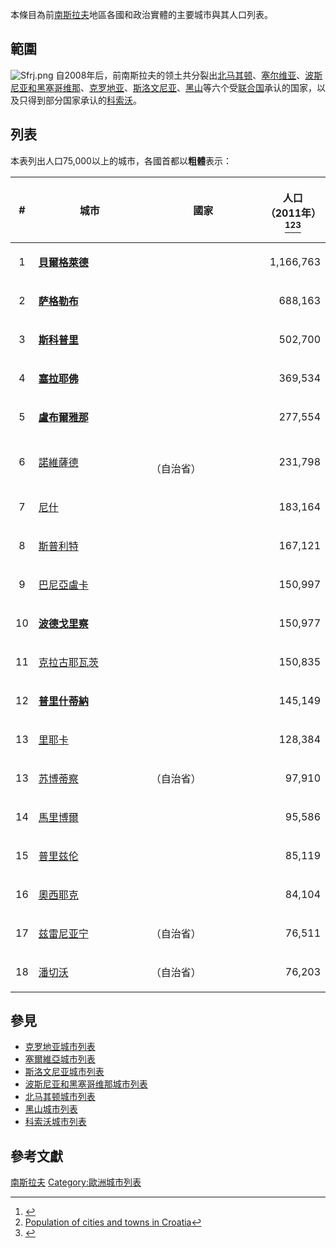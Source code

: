 本條目為前[[南斯拉夫|南斯拉夫]]地區各國和政治實體的主要城市與其人口列表。

==範圍==
[[File:Sfrj.png|thumb]]
自2008年后，前南斯拉夫的领土共分裂出[[北馬其頓|北马其顿]]、[[塞爾維亞|塞尔维亚]]、[[波斯尼亞和黑塞哥維那|波斯尼亚和黑塞哥维那]]、[[克羅地亞|克罗地亚]]、[[斯洛文尼亞|斯洛文尼亚]]、[[黑山|黑山]]等六个受[[聯合國|联合国]]承认的国家，以及只得到部分国家承认的[[科索沃|科索沃]]。

==列表==
本表列出人口75,000以上的城市，各國首都以'''粗體'''表示：

{| class="wikitable sortable" border="1" cellpadding="5" align="center"
|-
!width="5"| #
!width="200"| 城市
!width="200"| 國家
!width="90"| 人口（2011年）<ref name="popis">{{cite web|url=http://pod2.stat.gov.rs/ObjavljenePublikacije/Popis2011/Knjiga20.pdf |title=2011 Census of Population, Households and Dwellings in the Republic of Serbia: Comparative Overview of the Number of Population in 1948, 1953, 1961, 1971, 1981, 1991, 2002 and 2011, Data by settlements |publisher=Statistical Office of Republic Of Serbia, Belgrade |year=2014 |accessdate=2014-06-27 |isbn=978-86-6161-109-4 |page={{{page|}}} |deadurl=yes |archiveurl=https://web.archive.org/web/20140714191241/http://pod2.stat.gov.rs/ObjavljenePublikacije/Popis2011/Knjiga20.pdf |archivedate=2014-07-14 }}</ref><ref>[https://web.archive.org/web/20070930235815/http://www.world-gazetteer.com/c/c_hr.htm Population of cities and towns in Croatia]</ref><ref>{{cite web |url=http://www.stat.si/eng/krajevnaimena/pregledi_naselja_najvecja_prebivalci.asp |title=Largest settlements by number of population |publisher=Statistical Office of the Republic of Slovenia |accessdate=30 January 2012 |archive-date=2011-11-14 |archive-url=https://web.archive.org/web/20111114021746/https://www.stat.si/eng/KrajevnaImena/pregledi_naselja_najvecja_prebivalci.asp |dead-url=no }}</ref>
|-----
| align="center" |1
| align="left" |'''[[貝爾格萊德|貝爾格萊德]]'''
| align="left" |{{SRB}}
| align="right" |1,166,763		
|-----
| align="center" |2
| align="left" |'''[[萨格勒布|萨格勒布]]''' 
| align="left" |{{CRO}}
| align="right" |688,163
|-----
| align="center" |3
| align="left" |'''[[斯科普里|斯科普里]]'''
| align="left" |{{MKD}}
| align="right" |502,700	
|-----
| align="center" |4
| align="left" |'''[[塞拉耶佛|塞拉耶佛]]'''
| align="left" |{{BIH}}
| align="right" |369,534	
|-----
| align="center" |5
| align="left" |'''[[盧布爾雅那|盧布爾雅那]]'''
| align="left" |{{SLO}}
| align="right" |277,554	
|-----
| align="center" |6
| align="left" |[[諾維薩德|諾維薩德]]
| align="left" |{{SRB}}<br>（{{flag|Vojvodina}}自治省）
| align="right" |231,798	
|-----
| align="center" |7
| align="left" |[[尼什|尼什]]
| align="left" |{{SRB}}
| align="right" |183,164
|-----
| align="center" |8
| align="left" |[[斯普利特|斯普利特]]
| align="left" |{{CRO}}
| align="right" |167,121
|-----
| align="center" |9
| align="left" |[[巴尼亞盧卡|巴尼亞盧卡]]
| align="left" |{{BIH}}
| align="right" |150,997		
|-----
| align="center" |10
| align="left" |'''[[波德戈里察|波德戈里察]]'''
| align="left" |{{MNE}}
| align="right" |150,977		
|-----
| align="center" |11
| align="left" |[[克拉古耶瓦茨|克拉古耶瓦茨]]
| align="left" |{{SRB}}
| align="right" |150,835	
|-----
| align="center" |12
| align="left" |'''[[普里什蒂納|普里什蒂納]]'''
| align="left" |{{KOS}}
| align="right" |145,149
|-----
| align="center" |13
| align="left" |[[里耶卡|里耶卡]]
| align="left" |{{CRO}}
| align="right" |128,384	
|-----
| align="center" |13
| align="left" |[[苏博蒂察|苏博蒂察]]
| align="left" |{{SRB}}（{{flag|Vojvodina}}自治省）
| align="right" |97,910	
|-----
| align="center" |14
| align="left" |[[馬里博爾|馬里博爾]]
| align="left" |{{SLO}}
| align="right" |95,586	
|-----
| align="center" |15
| align="left" |[[普里兹伦|普里兹伦]]
| align="left" |{{KOS}}
| align="right" |85,119	
|-----
| align="center" |16
| align="left" |[[奧西耶克|奧西耶克]]
| align="left" |{{CRO}}
| align="right" |84,104	
|-----
| align="center" |17
| align="left" |[[兹雷尼亚宁|兹雷尼亚宁]]
| align="left" |{{SRB}}（{{flag|Vojvodina}}自治省）
| align="right" |76,511
|-----
| align="center" |18
| align="left" |[[潘切沃|潘切沃]]
| align="left" |{{SRB}}（{{flag|Vojvodina}}自治省）
| align="right" |76,203		
|}

{{Gallery
|title=
|width=200
|height=150
|align=center
|File:Belgrade at night.jpg|{{flagicon|SRB}}[[貝爾格勒|貝爾格勒]]
|File:Zagreb 2 (4685302916).jpg|{{flagicon|CRO}}[[札格瑞布|札格瑞布]]
|File:Widok na Skopje.jpg|{{flagicon|MKD}}[[斯科普里|斯科普里]]
|File:Sarajevoview.jpg|{{flagicon|BIH}}[[塞拉耶佛|塞拉耶佛]]
|File:Ljubljana from the Castle.JPG|{{flagicon|SLO}}[[盧布爾雅那|盧布爾雅那]]
|File:Panorama Novovg Sada sa zgrade Radničkog Univerziteta - panoramio.jpg|{{flagicon|SRB}}{{flagicon|Vojvodina}}[[諾維薩德|諾維薩德]]
|File:PodgoricaOverview.jpg|{{flagicon|MNE}}[[波德戈里察|波德戈里察]]
|File:Prishtina perspektivë nga Radio Kosova 5.jpg|{{flagicon|KOS}}[[普里什蒂納|普里什蒂納]]
}}

==參見==
*[[克罗地亚城市列表|克罗地亚城市列表]]
*[[塞爾維亞城市列表|塞爾維亞城市列表]]
*[[斯洛文尼亚城市列表|斯洛文尼亚城市列表]]
*[[波斯尼亚和黑塞哥维那城市列表|波斯尼亚和黑塞哥维那城市列表]]
*[[北马其顿城市列表|北马其顿城市列表]]
*[[黑山城市列表|黑山城市列表]]
*[[科索沃城市列表|科索沃城市列表]]

==參考文獻==
{{reflist}}

{{世界最大城市}}
{{南斯拉夫主題}}

[[Category:城市人口列表|南斯拉夫]]
[[Category:歐洲城市列表|Category:歐洲城市列表]]